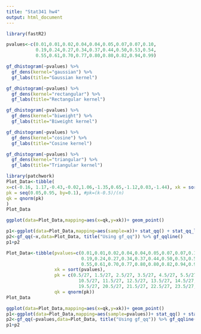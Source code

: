 ```yaml
---
title: "Stat341 hw4"
output: html_document
---
```


```r
library(fastR2) 

pvalues<-c(0.01,0.01,0.02,0.04,0.04,0.05,0.07,0.07,0.10, 
           0.19,0.24,0.27,0.34,0.37,0.44,0.50,0.53,0.54, 
           0.55,0.61,0.70,0.77,0.80,0.80,0.82,0.94,0.99)

gf_dhistogram(~pvalues) %>% 
  gf_dens(kernel="gaussian") %>%
  gf_labs(title="Gaussian kernel")

gf_dhistogram(~pvalues) %>% 
  gf_dens(kernel="rectangular") %>%
  gf_labs(title="Rectangular kernel")

gf_dhistogram(~pvalues) %>% 
  gf_dens(kernel="biweight") %>%
  gf_labs(title="Biweight kernel")

gf_dhistogram(~pvalues) %>% 
  gf_dens(kernel="cosine") %>%
  gf_labs(title="Cosine kernel")

gf_dhistogram(~pvalues) %>% 
  gf_dens(kernel="triangular") %>%
  gf_labs(title="Triangular kernel")

```
```r
library(patchwork)
Plot_Data<-tibble(
x=c(-0.16, 1.17,-0.43,-0.02,1.06,-1.35,0.65,-1.12,0.03,-1.44), xk = sort(x),
pk = seq(0.05,0.95, by=0.1), #pk=(k-0.5)/(n)
qk = qnorm(pk)
) 
Plot_Data

ggplot(data=Plot_Data,mapping=aes(x=qk,y=xk))+ geom_point()

p1<-ggplot(data=Plot_Data,mapping=aes(sample=x))+ stat_qq() + stat_qq_line() + labs(title="Using stat_qq")
p2<-gf_qq(~x,data=Plot_Data, title("Using gf_qq")) %>% gf_qqline() 
p1+p2
```

```r
Plot_Data<-tibble(pvalues=c(0.01,0.01,0.02,0.04,0.04,0.05,0.07,0.07,0.10,
                            0.19,0.24,0.27,0.34,0.37,0.44,0.50,0.53,0.54, 
                            0.55,0.61,0.70,0.77,0.80,0.80,0.82,0.94,0.99), 
                  xk = sort(pvalues),
                  pk = c(0.5/27, 1.5/27, 2.5/27, 3.5/27, 4.5/27, 5.5/27, 6.5/27, 7.5/27, 8.5/27, 9.5/27,
                           10.5/27, 11.5/27, 12.5/27, 13.5/27, 14.5/27, 15.5/27, 16.5/27, 17.5/27, 18.5/27, 
                           19.5/27, 20.5/27, 21.5/27, 22.5/27, 23.5/27, 24.5/27, 25.5/27, 26.5/27),
                  qk = qnorm(pk)) 
Plot_Data

ggplot(data=Plot_Data,mapping=aes(x=qk,y=xk))+ geom_point()
p1<-ggplot(data=Plot_Data,mapping=aes(sample=pvalues))+ stat_qq() + stat_qq_line() + labs(title="Using stat_qq")
p2<-gf_qq(~pvalues,data=Plot_Data, title("Using gf_qq")) %>% gf_qqline() 
p1+p2

```


